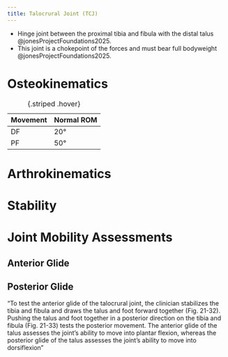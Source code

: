 ```yaml
---
title: Talocrural Joint (TCJ)
---
```


- Hinge joint between the proximal tibia and fibula with the distal talus @jonesProjectFoundations2025.
- This joint is a chokepoint of the forces and must bear full bodyweight @jonesProjectFoundations2025.



# Osteokinematics

| Movement | Normal ROM|
|-|-|
| DF | 20&deg; |
| PF | 50&deg; |
: {.striped .hover}


# Arthrokinematics


# Stability



# Joint Mobility Assessments

## Anterior Glide



## Posterior Glide


"To test the anterior glide of the talocrural joint, the clinician stabilizes the tibia and fibula and draws the talus and foot forward together (Fig. 21-32). Pushing the talus and foot together in a posterior direction on the tibia and fibula (Fig. 21-33) tests the posterior movement. The anterior glide of the talus assesses the joint’s ability to move into plantar flexion, whereas the posterior glide of the talus assesses the joint’s ability to move into dorsiflexion"